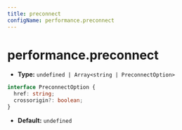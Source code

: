 ```yaml
---
title: preconnect
configName: performance.preconnect
---
```


# performance.preconnect

- **Type:** `undefined | Array<string | PreconnectOption>`

```ts
interface PreconnectOption {
  href: string;
  crossorigin?: boolean;
}
```

- **Default:** `undefined`


<RsbuildConig />
